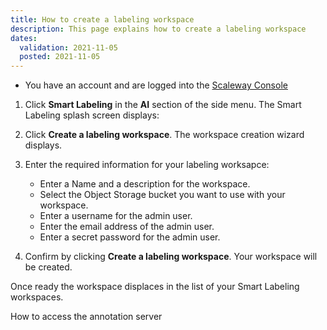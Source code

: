 ```yaml
---
title: How to create a labeling workspace
description: This page explains how to create a labeling workspace
dates:
  validation: 2021-11-05
  posted: 2021-11-05
---
```


<Message type="requirement">

- You have an account and are logged into the [Scaleway Console](https://console.scaleway.com)  

</Message>

1. Click **Smart Labeling** in the **AI** section of the side menu. The Smart Labeling splash screen displays:

<Lightbox src="scaleway-smart-labeling-splash.png" />

2. Click **Create a labeling workspace**. The workspace creation wizard displays.

3. Enter the required information for your labeling worksapce:
    * Enter a Name and a description for the workspace.
    * Select the Object Storage bucket you want to use with your workspace.
    * Enter a username for the admin user.
    * Enter the email address of the admin user. 
    * Enter a secret password for the admin user.

4. Confirm by clicking **Create a labeling workspace**. Your workspace will be created.

Once ready the workspace displaces in the list of your Smart Labeling workspaces.

<Navigation title="See Also">
  <NextButton to="/ai/smart-labeling/how-to/access-annotation-server">How to access the annotation server</NextButton>
</Navigation>
